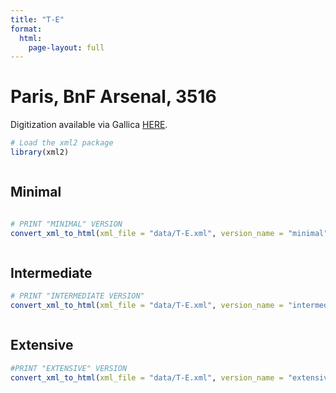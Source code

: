 ```yaml
---
title: "T-E"
format:
  html:
    page-layout: full
---
```


# Paris, BnF Arsenal, 3516

Digitization available via Gallica [HERE](https://gallica.bnf.fr/ark:/12148/btv1b55000507q/f232.item).

```r
# Load the xml2 package
library(xml2)
```

::: {.column-page-outset layout="[[6,6,6]]"}

::: {.column}
## Minimal

```r
```


```r


# PRINT "MINIMAL" VERSION
convert_xml_to_html(xml_file = "data/T-E.xml", version_name = "minimal")

```

:::

::: {.column}
## Intermediate

```r
# PRINT "INTERMEDIATE VERSION"
convert_xml_to_html(xml_file = "data/T-E.xml", version_name = "intermediate")

```

:::

::: {.column}
## Extensive

```r
#PRINT "EXTENSIVE" VERSION
convert_xml_to_html(xml_file = "data/T-E.xml", version_name = "extensive")

```

:::

:::
